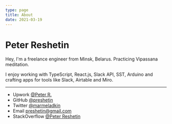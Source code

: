 ```yaml
---
type: page
title: About
date: 2021-03-19
---
```


# Peter Reshetin

Hey, I'm a freelance engineer from Minsk, Belarus. Practicing Vipassana meditation. 

I enjoy working with TypeScript, React.js, Slack API, SST, Arduino and crafting apps for tools like Slack, Airtable and Miro.

---

- Upwork [@Peter R.](https://www.upwork.com/freelancers/~01ad157c0d2ba6b279)
- GitHub [@preshetin](https://github.com/preshetin)
- Twitter [@marmeladkin](https://twitter.com/marmeladkin)
- Email preshetin@gmail.com
- StackOverflow [@Peter Reshetin](https://stackoverflow.com/users/4990125/peter-reshetin)
